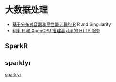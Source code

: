 # 大数据处理 {#chap-big-data}

- [基于分布式容器和高性能计算的 R](https://bwlewis.github.io/r-and-singularity/) R and Singularity
- [利用 R 和 OpenCPU 搭建高可用的 HTTP 服务](https://bjt.name/2017/04/28/opencpu-application.html)

## SparkR

## sparklyr

[sparklyr](https://github.com/sparklyr/sparklyr)
